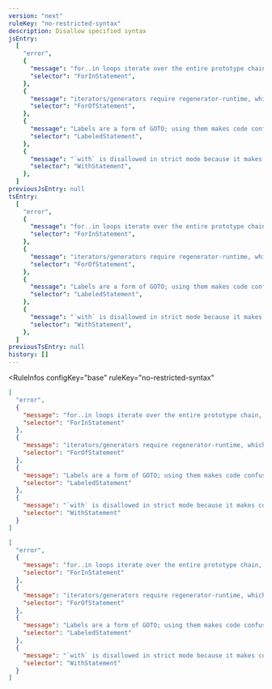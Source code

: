```yaml
---
version: "next"
ruleKey: "no-restricted-syntax"
description: Disallow specified syntax
jsEntry:
  [
    "error",
    {
      "message": "for..in loops iterate over the entire prototype chain, which is virtually never what you want. Use Object.{keys,values,entries}, and iterate over the resulting array.",
      "selector": "ForInStatement",
    },
    {
      "message": "iterators/generators require regenerator-runtime, which is too heavyweight for this guide to allow them. Separately, loops should be avoided in favor of array iterations.",
      "selector": "ForOfStatement",
    },
    {
      "message": "Labels are a form of GOTO; using them makes code confusing and hard to maintain and understand.",
      "selector": "LabeledStatement",
    },
    {
      "message": "`with` is disallowed in strict mode because it makes code impossible to predict and optimize.",
      "selector": "WithStatement",
    },
  ]
previousJsEntry: null
tsEntry:
  [
    "error",
    {
      "message": "for..in loops iterate over the entire prototype chain, which is virtually never what you want. Use Object.{keys,values,entries}, and iterate over the resulting array.",
      "selector": "ForInStatement",
    },
    {
      "message": "iterators/generators require regenerator-runtime, which is too heavyweight for this guide to allow them. Separately, loops should be avoided in favor of array iterations.",
      "selector": "ForOfStatement",
    },
    {
      "message": "Labels are a form of GOTO; using them makes code confusing and hard to maintain and understand.",
      "selector": "LabeledStatement",
    },
    {
      "message": "`with` is disallowed in strict mode because it makes code impossible to predict and optimize.",
      "selector": "WithStatement",
    },
  ]
previousTsEntry: null
history: []
---
```


<RuleInfos 
  configKey="base" 
  ruleKey="no-restricted-syntax" 
>

```json
[
  "error",
  {
    "message": "for..in loops iterate over the entire prototype chain, which is virtually never what you want. Use Object.{keys,values,entries}, and iterate over the resulting array.",
    "selector": "ForInStatement"
  },
  {
    "message": "iterators/generators require regenerator-runtime, which is too heavyweight for this guide to allow them. Separately, loops should be avoided in favor of array iterations.",
    "selector": "ForOfStatement"
  },
  {
    "message": "Labels are a form of GOTO; using them makes code confusing and hard to maintain and understand.",
    "selector": "LabeledStatement"
  },
  {
    "message": "`with` is disallowed in strict mode because it makes code impossible to predict and optimize.",
    "selector": "WithStatement"
  }
]
```

```json
[
  "error",
  {
    "message": "for..in loops iterate over the entire prototype chain, which is virtually never what you want. Use Object.{keys,values,entries}, and iterate over the resulting array.",
    "selector": "ForInStatement"
  },
  {
    "message": "iterators/generators require regenerator-runtime, which is too heavyweight for this guide to allow them. Separately, loops should be avoided in favor of array iterations.",
    "selector": "ForOfStatement"
  },
  {
    "message": "Labels are a form of GOTO; using them makes code confusing and hard to maintain and understand.",
    "selector": "LabeledStatement"
  },
  {
    "message": "`with` is disallowed in strict mode because it makes code impossible to predict and optimize.",
    "selector": "WithStatement"
  }
]
```

</RuleInfos>
